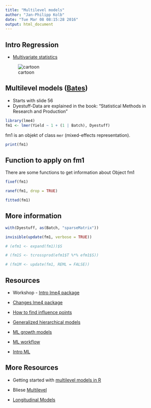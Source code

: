 ```yaml
---
title: "Multilevel models"
author: "Jan-Philipp Kolb"
date: "Tue Mar 08 08:15:28 2016"
output: html_document
---
```


## Intro Regression

- [Multivariate statistics](http://www.statistics4u.info/fundstat_germ/cc_multivar_stat.html)

![cartoon](http://www.statistics4u.info/fundstat_germ/img/gm_bivarstat_tusche.png)


## Multilevel models ([Bates](http://www.unil.ch/webdav/site/ee/shared/WorkshopD.pdf))

- Starts with slide 56
- Dyestuff-Data are explained in the book: "Statistical Methods in Research and Production"

```r
library(lme4)
fm1 <- lmer(Yield ~ 1 + (1 | Batch), Dyestuff)
```

fm1 is an objekt of class `mer` (mixed-effects representation).

```r
print(fm1)
```


## Function to apply on fm1

There are some functions to get information about Object fm1

```r
fixef(fm1)

ranef(fm1, drop = TRUE)

fitted(fm1)
```

## More information

```r
with(Dyestuff, as(Batch, "sparseMatrix"))

invisible(update(fm1, verbose = TRUE))

# (efm1 <- expand(fm1))$S

# (fm1S <- tcrossprod(efm1$T %*% efm1$S))

# (fm1M <- update(fm1, REML = FALSE))
```

## Resources

- Workshop - [Intro lme4 package](http://www.unil.ch/webdav/site/ee/shared/WorkshopD.pdf)
 

 - [Changes lme4 package](lme4.R-forge.R-project.org)
 

- [How to find influence points](http://www.r-bloggers.com/influence-me-tools-for-detecting-influential-data-in-multilevel-regression-models/) 


 - [Generalized hierarchical models](http://journal.r-project.org/archive/2010-2/RJournal_2010-2_Roennegaard~et~al.pdf)
 
- [ML growth models](http://www.r-bloggers.com/analysing-longitudinal-data-multilevel-growth-models-i/)

- [ML workflow](http://www.r-bloggers.com/linear-mixed-effect-model-workflow/)

- [Intro ML](http://www.bristol.ac.uk/media-library/sites/cmm/migrated/documents/5-r-sample.pdf)

## More Resources

- Getting started with [multilevel models in R ](http://www.r-bloggers.com/getting-started-with-mixed-effect-models-in-r/)


- Bliese [Multilevel](https://cran.r-project.org/doc/contrib/Bliese_Multilevel.pdf)

- [Longitudinal Models](http://www.r-bloggers.com/using-r-and-lmelmer-to-fit-different-two-and-three-level-longitudinal-models/)

